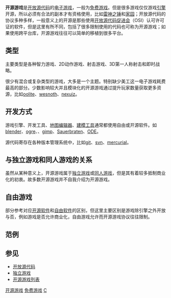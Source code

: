 {{NoteTA
|G1=Games
}}

'''开源游戏'''是[[开放源代码|开放源代码]]的[[电子游戏|电子游戏]]，一般为[[免费游戏|免费游戏]]。但是很多游戏仅仅游戏[[電子遊戲引擎|引擎]]开源，所以必须有合法的副本才有资格使用，比如[[雷神之锤系列|雷神之锤]]和[[家园_(游戏)|家园]]；开放源代码的协议多种多样，一般意义上的开源是那些使用[[开放源代码促进会|开放源代码促进会]]（OSI）认可许可证的软件，但是这里有所不同，包括了很多限制使用的代码也可称为开源游戏；如果使用跨平台库，开源游戏往往可以简单的移植到很多平台。

== 类型 ==
主要类型是各种智力游戏、2D动作游戏、射击游戏、3D第一人称射击和即时战略。

很少有混合或复杂类型的游戏，大多是一个主题。特别缺少美工这一电子游戏耗费最高的部分。少数影响较大并且模块化的开源游戏通过提升玩家数量获取更多资源，比如[[oolite|oolite]]、[[wesnoth|wesnoth]]、[[nexuiz|nexuiz]]。

== 开发方式 ==
游戏引擎、开发工具、[[地图编辑器|地图编辑器]]、[[建模工具|建模工具]]通常都使用自由或开源软件。如[[blender|blender]]、[[ogre|ogre]]、{{tsl|en|irrlicht|}}、[[gimp|gimp]]、[[Sauerbraten|Sauerbraten]]、[[ODE|ODE]]。

源代码寄存在各种版本管理系统中，比如[[git|git]]、[[Subversion|svn]]、[[mercurial|mercurial]]。

== 与独立游戏和同人游戏的关系 ==
虽然从某种意义上，开源游戏属于[[独立游戏|独立游戏]]或[[同人游戏|同人游戏]]，但是其有着较多抵制商业化的初衷。故多数开源游戏并不自我介绍为开源游戏。

== 自由游戏 ==
部分参考对应[[开源软件|开源软件]]和[[自由软件|自由软件]]的区别，但这里主要区别是游戏除引擎之外开放与否，例如游戏是否允许商业化，自由游戏允许而开源游戏协议往往限制。

== 范例 ==
{{Main list|重要开源游戏列表}}

==参见==
{{Portal|自由软件|Free Software Portal Logo.svg}}
{{Portal|电子游戏|Gamepad.svg}}
*[[开放源代码|开放源代码]]
*[[独立游戏|独立游戏]]
*[[开源游戏列表|开源游戏列表]]

{{電子遊戲類型}}
{{CVG-stub}}

[[Category:开源游戏|]]
[[Category:免费游戏|]]
[[Category:跨平台软件|C]]